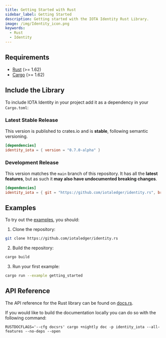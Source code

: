 ```yaml
---
title: Getting Started with Rust
sidebar_label: Getting Started
description: Getting started with the IOTA Identity Rust Library.
image: /img/Identity_icon.png
keywords:
  - Rust
  - Identity
---
```


## Requirements

- [Rust](https://www.rust-lang.org/) (>= 1.62)
- [Cargo](https://doc.rust-lang.org/cargo/) (>= 1.62)

## Include the Library

To include IOTA Identity in your project add it as a dependency in your `Cargo.toml`:

### Latest Stable Release

This version is published to crates.io and is **stable**, following semantic versioning.

```toml
[dependencies]
identity_iota = { version = "0.7.0-alpha" }
```

### Development Release

This version matches the `main` branch of this repository. It has all the **latest features**, but as such it **may also have undocumented breaking changes**.

```toml
[dependencies]
identity_iota = { git = "https://github.com/iotaledger/identity.rs", branch = "main"}
```

## Examples

To try out the [examples](https://github.com/iotaledger/identity.rs/tree/main/examples), you should:

1. Clone the repository:

```bash
git clone https://github.com/iotaledger/identity.rs
```

2. Build the repository:

```bash
cargo build
```

3. Run your first example:

```bash
cargo run --example getting_started
```

## API Reference

The API reference for the Rust library can be found on [docs.rs](https://docs.rs/identity_iota/latest/identity_iota/index.html).

If you would like to build the documentation locally you can do so with the following command:

```
RUSTDOCFLAGS='--cfg docsrs' cargo +nightly doc -p identity_iota --all-features --no-deps --open
```

